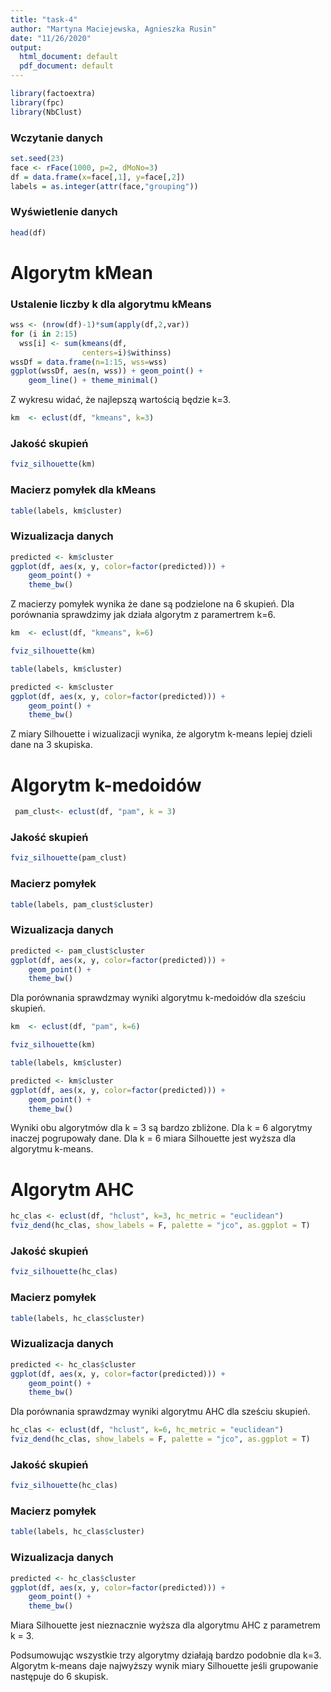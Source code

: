 ---
title: "task-4"
author: "Martyna Maciejewska, Agnieszka Rusin"
date: "11/26/2020"
output:
  html_document: default
  pdf_document: default
---
```{r settings, echo=FALSE, warning=FALSE, message=FALSE}
library(factoextra)
library(fpc)
library(NbClust)

```

### Wczytanie danych 
```{r echo=FALSE, warning=FALSE, message=FALSE}
set.seed(23)
face <- rFace(1000, p=2, dMoNo=3)
df = data.frame(x=face[,1], y=face[,2])
labels = as.integer(attr(face,"grouping"))
```

### Wyświetlenie danych 
```{r warning=FALSE, message=FALSE}
head(df)
```

# Algorytm kMean 

### Ustalenie liczby k dla algorytmu kMeans
```{r }
wss <- (nrow(df)-1)*sum(apply(df,2,var))
for (i in 2:15) 
  wss[i] <- sum(kmeans(df,
                centers=i)$withinss)
wssDf = data.frame(n=1:15, wss=wss)
ggplot(wssDf, aes(n, wss)) + geom_point() + 
    geom_line() + theme_minimal()
```


Z wykresu widać, że najlepszą wartością będzie k=3. 


```{r }
km  <- eclust(df, "kmeans", k=3)
```
### Jakość skupień 
```{r }
fviz_silhouette(km)
```



### Macierz pomyłek dla kMeans
```{r }
table(labels, km$cluster)
```


### Wizualizacja danych 
```{r }
predicted <- km$cluster
ggplot(df, aes(x, y, color=factor(predicted))) + 
    geom_point() + 
    theme_bw()

```
Z macierzy pomyłek wynika że dane są podzielone na 6 skupień. Dla porównania sprawdzimy jak działa algorytm z paramertrem k=6.

```{r }
km  <- eclust(df, "kmeans", k=6)
```
```{r }
fviz_silhouette(km)
```
```{r }
table(labels, km$cluster)
```
```{r }
predicted <- km$cluster
ggplot(df, aes(x, y, color=factor(predicted))) + 
    geom_point() + 
    theme_bw()

```
Z miary Silhouette i wizualizacji wynika, że algorytm k-means lepiej dzieli dane na 3 skupiska. 


# Algorytm k-medoidów 
```{r }
 pam_clust<- eclust(df, "pam", k = 3)
```


### Jakość skupień 
```{r }
fviz_silhouette(pam_clust)
```


### Macierz pomyłek 
```{r }

table(labels, pam_clust$cluster)
```


### Wizualizacja danych 
```{r }
predicted <- pam_clust$cluster
ggplot(df, aes(x, y, color=factor(predicted))) + 
    geom_point() + 
    theme_bw()
```
Dla porównania sprawdzmay wyniki algorytmu k-medoidów dla sześciu skupień.

```{r }
km  <- eclust(df, "pam", k=6)
```
```{r }
fviz_silhouette(km)
```
```{r }
table(labels, km$cluster)
```
```{r }
predicted <- km$cluster
ggplot(df, aes(x, y, color=factor(predicted))) + 
    geom_point() + 
    theme_bw()

```

Wyniki obu algorytmów dla k = 3 są bardzo zbliżone. Dla k = 6 algorytmy inaczej pogrupowały dane. Dla k = 6 miara Silhouette jest wyższa dla algorytmu k-means.


# Algorytm AHC 
```{r }
hc_clas <- eclust(df, "hclust", k=3, hc_metric = "euclidean")
fviz_dend(hc_clas, show_labels = F, palette = "jco", as.ggplot = T)
```


### Jakość skupień 
```{r }
fviz_silhouette(hc_clas)
```


### Macierz pomyłek 
```{r }
table(labels, hc_clas$cluster)
```


### Wizualizacja danych 
```{r }
predicted <- hc_clas$cluster
ggplot(df, aes(x, y, color=factor(predicted))) + 
    geom_point() + 
    theme_bw()
```

Dla porównania sprawdzmay wyniki algorytmu AHC dla sześciu skupień.

```{r }
hc_clas <- eclust(df, "hclust", k=6, hc_metric = "euclidean")
fviz_dend(hc_clas, show_labels = F, palette = "jco", as.ggplot = T)
```


### Jakość skupień 
```{r }
fviz_silhouette(hc_clas)
```


### Macierz pomyłek 
```{r }
table(labels, hc_clas$cluster)
```


### Wizualizacja danych 
```{r }
predicted <- hc_clas$cluster
ggplot(df, aes(x, y, color=factor(predicted))) + 
    geom_point() + 
    theme_bw()
```
Miara Silhouette jest nieznacznie wyższa dla algorytmu AHC z parametrem k = 3.

Podsumowując wszystkie trzy algorytmy działają bardzo podobnie dla k=3. Algorytm k-means daje najwyższy wynik miary Silhouette jeśli grupowanie następuje do 6 skupisk.

